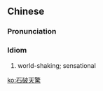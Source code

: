 {{also|石破天惊}}
==Chinese==
{{zh-forms|s=石破天惊}}

===Pronunciation===
{{zh-pron
|m=shí pò tiān jīng
|cat=id
}}

===Idiom===
{{zh-idiom}}

# world-shaking; sensational

[[ko:石破天驚]]